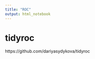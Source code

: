 ```yaml
---
title: "ROC"
output: html_notebook
---
```


# tidyroc

https://github.com/dariyasydykova/tidyroc


# 








